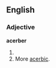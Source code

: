 ==English==
===Adjective===
'''acerber'''
#{{comparative of|[[acerb]]}}
#More [[acerbic]].
{{anagrams:en/abceerr}}